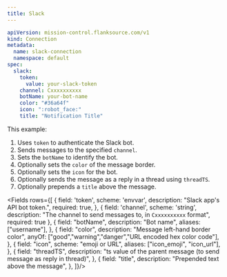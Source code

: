 ```yaml
---
title: Slack
---
```


```yaml title="Example Slack Connection"
apiVersion: mission-control.flanksource.com/v1
kind: Connection
metadata:
  name: slack-connection
  namespace: default
spec:
  slack:
    token:
      value: your-slack-token
    channel: Cxxxxxxxxxx
    botName: your-bot-name
    color: "#36a64f"
    icon: ":robot_face:"
    title: "Notification Title"
```

This example:
1. Uses `token` to authenticate the Slack bot.
2. Sends messages to the specified `channel`.
3. Sets the `botName` to identify the bot.
4. Optionally sets the `color` of the message border.
5. Optionally sets the `icon` for the bot.
6. Optionally sends the message as a reply in a thread using `threadTS`.
7. Optionally prepends a `title` above the message.

<Fields rows={[
  {
    field: 'token',
    scheme: 'envvar',
    description: "Slack app's API bot token.",
    required: true,
  },
  {
    field: 'channel',
    scheme: 'string',
    description: "The channel to send messages to, in `Cxxxxxxxxxx` format",
    required: true
  },
{    field: "botName",    description: "Bot name",    aliases: ["username"],
  },
  {
    field: "color",
    description: "Message left-hand border color",
    anyOf: ["good","warning","danger","URL encoded hex color code"],
  },
  {
    field: "icon",
    scheme: "emoji or URL",
    aliases: ["icon_emoji", "icon_url"],
  },
  {
    field: "threadTS",
    description: "ts value of the parent message (to send message as reply in thread)",
  },
  {
    field: "title",
    description: "Prepended text above the message",
  },
]}/>
